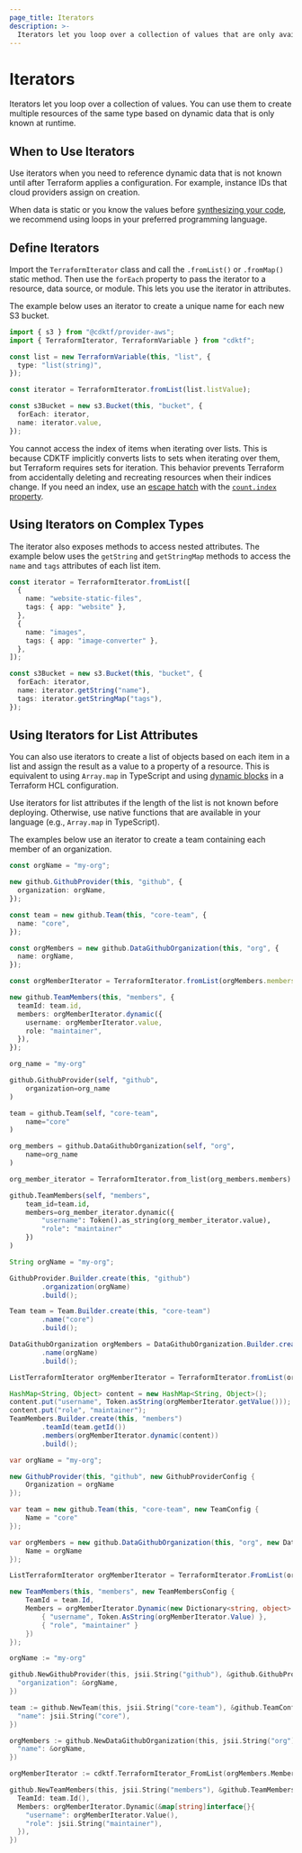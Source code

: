 ```yaml
---
page_title: Iterators
description: >-
  Iterators let you loop over a collection of values that are only available at runtime.
---
```


# Iterators

Iterators let you loop over a collection of values. You can use them to create multiple resources of the same type based on dynamic data that is only known at runtime.

## When to Use Iterators

Use iterators when you need to reference dynamic data that is not known until after Terraform applies a configuration. For example, instance IDs that cloud providers assign on creation.

When data is static or you know the values before [synthesizing your code](/cdktf/cli-reference/commands#synth), we recommend using loops in your preferred programming language.

## Define Iterators

Import the `TerraformIterator` class and call the `.fromList()` or `.fromMap()` static method. Then use the `forEach` property to pass the iterator to a resource, data source, or module. This lets you use the iterator in attributes.

The example below uses an iterator to create a unique name for each new S3 bucket.

```ts
import { s3 } from "@cdktf/provider-aws";
import { TerraformIterator, TerraformVariable } from "cdktf";

const list = new TerraformVariable(this, "list", {
  type: "list(string)",
});

const iterator = TerraformIterator.fromList(list.listValue);

const s3Bucket = new s3.Bucket(this, "bucket", {
  forEach: iterator,
  name: iterator.value,
});
```

You cannot access the index of items when iterating over lists. This is because CDKTF implicitly converts lists to sets when iterating over them, but Terraform requires sets for iteration. This behavior prevents Terraform from accidentally deleting and recreating resources when their indices change. If you need an index, use an [escape hatch](/cdktf/concepts/providers-and-resources#escape-hatch) with the [`count.index` property](/language/meta-arguments/count).

## Using Iterators on Complex Types

The iterator also exposes methods to access nested attributes. The example below uses the `getString` and `getStringMap` methods to access the `name` and `tags` attributes of each list item.

```ts
const iterator = TerraformIterator.fromList([
  {
    name: "website-static-files",
    tags: { app: "website" },
  },
  {
    name: "images",
    tags: { app: "image-converter" },
  },
]);

const s3Bucket = new s3.Bucket(this, "bucket", {
  forEach: iterator,
  name: iterator.getString("name"),
  tags: iterator.getStringMap("tags"),
});
```

## Using Iterators for List Attributes

You can also use iterators to create a list of objects based on each item in a list and assign the result as a value to a property of a resource. This is equivalent to using `Array.map` in TypeScript and using [dynamic blocks](/language/expressions/dynamic-blocks) in a Terraform HCL configuration. 

Use iterators for list attributes if the length of the list is not known before deploying. Otherwise, use native functions that are available in your language (e.g., `Array.map` in TypeScript).

The examples below use an iterator to create a team containing each member of an organization.

<CodeTabs>

```ts
const orgName = "my-org";

new github.GithubProvider(this, "github", {
  organization: orgName,
});

const team = new github.Team(this, "core-team", {
  name: "core",
});

const orgMembers = new github.DataGithubOrganization(this, "org", {
  name: orgName,
});

const orgMemberIterator = TerraformIterator.fromList(orgMembers.members);

new github.TeamMembers(this, "members", {
  teamId: team.id,
  members: orgMemberIterator.dynamic({
    username: orgMemberIterator.value,
    role: "maintainer",
  }),
});
```

```python
org_name = "my-org"

github.GithubProvider(self, "github",
    organization=org_name
)

team = github.Team(self, "core-team",
    name="core"
)

org_members = github.DataGithubOrganization(self, "org",
    name=org_name
)

org_member_iterator = TerraformIterator.from_list(org_members.members)

github.TeamMembers(self, "members",
    team_id=team.id,
    members=org_member_iterator.dynamic({
        "username": Token().as_string(org_member_iterator.value),
        "role": "maintainer"
    })
)
```

```java
String orgName = "my-org";

GithubProvider.Builder.create(this, "github")
        .organization(orgName)
        .build();

Team team = Team.Builder.create(this, "core-team")
        .name("core")
        .build();

DataGithubOrganization orgMembers = DataGithubOrganization.Builder.create(this, "org")
        .name(orgName)
        .build();

ListTerraformIterator orgMemberIterator = TerraformIterator.fromList(orgMembers.getMembers());

HashMap<String, Object> content = new HashMap<String, Object>();
content.put("username", Token.asString(orgMemberIterator.getValue()));
content.put("role", "maintainer");
TeamMembers.Builder.create(this, "members")
        .teamId(team.getId())
        .members(orgMemberIterator.dynamic(content))
        .build();
```

```csharp
var orgName = "my-org";

new GithubProvider(this, "github", new GithubProviderConfig {
    Organization = orgName
});

var team = new github.Team(this, "core-team", new TeamConfig {
    Name = "core"
});

var orgMembers = new github.DataGithubOrganization(this, "org", new DataGithubOrganizationConfig {
    Name = orgName
});

ListTerraformIterator orgMemberIterator = TerraformIterator.FromList(orgMembers.Members);

new TeamMembers(this, "members", new TeamMembersConfig {
    TeamId = team.Id,
    Members = orgMemberIterator.Dynamic(new Dictionary<string, object> {
        { "username", Token.AsString(orgMemberIterator.Value) },
        { "role", "maintainer" }
    })
});
```

```go
orgName := "my-org"

github.NewGithubProvider(this, jsii.String("github"), &github.GithubProviderConfig{
  "organization": &orgName,
})

team := github.NewTeam(this, jsii.String("core-team"), &github.TeamConfig{
  "name": jsii.String("core"),
})

orgMembers := github.NewDataGithubOrganization(this, jsii.String("org"), &github.DataGithubOrganizationConfig{
  "name": &orgName,
})

orgMemberIterator := cdktf.TerraformIterator_FromList(orgMembers.Members())

github.NewTeamMembers(this, jsii.String("members"), &github.TeamMembersConfig{
  TeamId: team.Id(),
  Members: orgMemberIterator.Dynamic(&map[string]interface{}{
    "username": orgMemberIterator.Value(),
    "role": jsii.String("maintainer"),
  }),
})
```

</CodeTabs>
